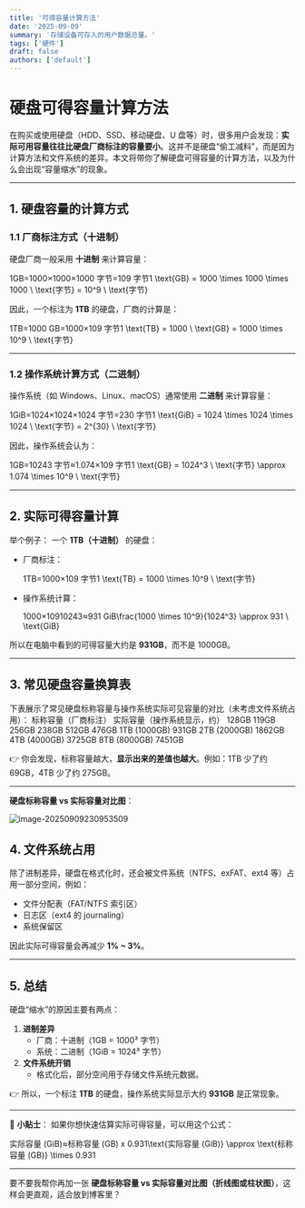 ```yaml
---
title: '可得容量计算方法'
date: '2025-09-09'
summary: '存储设备可存入的用户数据总量。'
tags: ['硬件']
draft: false
authors: ['default']
---
```


# 硬盘可得容量计算方法

在购买或使用硬盘（HDD、SSD、移动硬盘、U 盘等）时，很多用户会发现：**实际可用容量往往比硬盘厂商标注的容量要小**。这并不是硬盘“偷工减料”，而是因为计算方法和文件系统的差异。本文将带你了解硬盘可得容量的计算方法，以及为什么会出现“容量缩水”的现象。

---

## 1. 硬盘容量的计算方式

### 1.1 厂商标注方式（十进制）

硬盘厂商一般采用 **十进制** 来计算容量：

1GB=1000×1000×1000 字节=109 字节1 \text{GB} = 1000 \times 1000 \times 1000 \ \text{字节} = 10^9 \ \text{字节}

因此，一个标注为 **1TB** 的硬盘，厂商的计算是：

1TB=1000 GB=1000×109 字节1 \text{TB} = 1000 \ \text{GB} = 1000 \times 10^9 \ \text{字节}

---

### 1.2 操作系统计算方式（二进制）

操作系统（如 Windows、Linux、macOS）通常使用 **二进制** 来计算容量：

1GiB=1024×1024×1024 字节=230 字节1 \text{GiB} = 1024 \times 1024 \times 1024 \ \text{字节} = 2^{30} \ \text{字节}

因此，操作系统会认为：

1GB=10243 字节≈1.074×109 字节1 \text{GB} = 1024^3 \ \text{字节} \approx 1.074 \times 10^9 \ \text{字节}

---

## 2. 实际可得容量计算

举个例子：
一个 **1TB（十进制）** 的硬盘：

- 厂商标注：

  1TB=1000×109 字节1 \text{TB} = 1000 \times 10^9 \ \text{字节}

- 操作系统计算：

  1000×10910243≈931 GiB\frac{1000 \times 10^9}{1024^3} \approx 931 \ \text{GiB}

所以在电脑中看到的可得容量大约是 **931GB**，而不是 1000GB。

---

## 3. 常见硬盘容量换算表

下表展示了常见硬盘标称容量与操作系统实际可见容量的对比（未考虑文件系统占用）：
标称容量（厂商标注） 实际容量（操作系统显示，约）
128GB 119GB
256GB 238GB
512GB 476GB
1TB (1000GB) 931GB
2TB (2000GB) 1862GB
4TB (4000GB) 3725GB
8TB (8000GB) 7451GB

👉 你会发现，标称容量越大，**显示出来的差值也越大**。例如：1TB 少了约 69GB，4TB 少了约 275GB。

---

**硬盘标称容量 vs 实际容量对比图**：

![image-20250909230953509](https://markdownimage-1257263724.cos.ap-chengdu.myqcloud.com/typroa/202509092309530.png)

## 4. 文件系统占用

除了进制差异，硬盘在格式化时，还会被文件系统（NTFS、exFAT、ext4 等）占用一部分空间，例如：

- 文件分配表（FAT/NTFS 索引区）
- 日志区（ext4 的 journaling）
- 系统保留区

因此实际可得容量会再减少 **1% ~ 3%**。

---

## 5. 总结

硬盘“缩水”的原因主要有两点：

1. **进制差异**
   - 厂商：十进制（1GB = 1000³ 字节）
   - 系统：二进制（1GiB = 1024³ 字节）
2. **文件系统开销**
   - 格式化后，部分空间用于存储文件系统元数据。

👉 所以，一个标注 **1TB** 的硬盘，操作系统实际显示大约 **931GB** 是正常现象。

---

📌 **小贴士**：
如果你想快速估算实际可得容量，可以用这个公式：

实际容量 (GiB)≈标称容量 (GB) x 0.931\text{实际容量 (GiB)} \approx \text{标称容量 (GB)} \times 0.931

---

要不要我帮你再加一张 **硬盘标称容量 vs 实际容量对比图（折线图或柱状图）**，这样会更直观，适合放到博客里？
